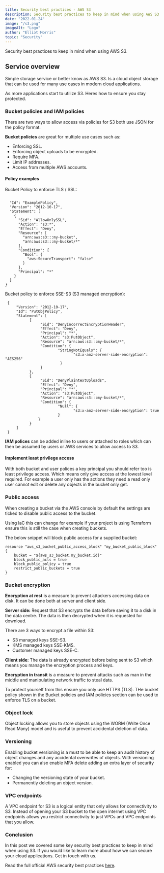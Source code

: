 ```yaml
---
title: Security best practices - AWS S3
description: Security best practices to keep in mind when using AWS S3.
date: "2022-01-24"
image: "/s3.png"
imageAlt: "Logo"
author: "Elliot Morris"
topic: "Security"
---
```


Security best practices to keep in mind when using AWS S3.

## Service overview

Simple storage service or better know as AWS S3. Is a cloud object storage that can be used for many use cases in modern cloud applications.

As more applications start to utilize S3. Heres how to ensure you stay protected.

### Bucket policies and IAM policies

There are two ways to allow access via policies for S3 both use JSON for the policy format.

**Bucket policies** are great for multiple use cases such as:

- Enforcing SSL.
- Enforcing object uploads to be encrypted.
- Require MFA.
- Limit IP addresses.
- Access from multiple AWS accounts.

#### Policy examples

Bucket Policy to enforce TLS / SSL:

```

  "Id": "ExamplePolicy",
  "Version": "2012-10-17",
  "Statement": [
    {
      "Sid": "AllowOnlySSL",
      "Action": "s3:*",
      "Effect": "Deny",
      "Resource": [
        "arn:aws:s3:::my-bucket",
        "arn:aws:s3:::my-bucket/*"
      ],
      "Condition": {
        "Bool": {
          "aws:SecureTransport": "false"
        }
      },
      "Principal": "*"
    }
  ]
}
```

Bucket policy to enforce SSE-S3 (S3 managed encryption):

```
 {
     "Version": "2012-10-17",
     "Id": "PutObjPolicy",
     "Statement": [
           {
                "Sid": "DenyIncorrectEncryptionHeader",
                "Effect": "Deny",
                "Principal": "*",
                "Action": "s3:PutObject",
                "Resource": "arn:aws:s3:::my-bucket/*",
                "Condition": {
                        "StringNotEquals": {
                               "s3:x-amz-server-side-encryption": "AES256"
                         }
                }
           },
           {
                "Sid": "DenyPlaintextUploads",
                "Effect": "Deny",
                "Principal": "*",
                "Action": "s3:PutObject",
                "Resource": "arn:aws:s3:::my-bucket/*",
                "Condition": {
                        "Null": {
                               "s3:x-amz-server-side-encryption": true
                        }
               }
           }
     ]
 }
```

**IAM polices** can be added inline to users or attached to roles which can then be assumed by users or AWS services to allow access to S3.

#### Implement least privilege access

With both bucket and user polices a key principal you should refer too is least privilege access.
Which means only give access at the lowest level required.
For example a user only has the actions they need a read only user cannot edit or delete any objects in the bucket only get.

### Public access

When creating a bucket via the AWS console by default the settings are ticked to disable public access to the bucket.

Using IaC this can change for example if your project is using Terraform ensure this is still the case when creating buckets.

The below snippet will block public access for a supplied bucket:

```
resource "aws_s3_bucket_public_access_block" "my_bucket_public_block" {
    bucket = "${aws_s3_bucket.my_bucket.id}"
    block_public_acls = true
    block_public_policy = true
    restrict_public_buckets = true
}
```

### Bucket encryption

**Encryption at rest** is a measure to prevent attackers accessing data on disk. It can be done both at server and client side.

**Server side:**
Request that S3 encrypts the data before saving it to a disk in the data centre.
The data is then decrypted when it is requested for download.

There are 3 ways to encrypt a file within S3:

- S3 managed keys SSE-S3.
- KMS managed keys SSE-KMS.
- Customer managed keys SSE-C.

**Client side:**
The data is already encrypted before being sent to S3 which means you manage the encryption process and keys.

**Encryption in transit** is a measure to prevent attacks such as man in the middle and manipulating network traffic to steal data.

To protect yourself from this ensure you only use HTTPS (TLS). THe bucket policy shown in the Bucket policies and IAM policies section can be used to enforce TLS on a bucket.

### Object lock

Object locking allows you to store objects using the WORM (Write Once Read Many) model and is useful to prevent accidental deletion of data.

### Versioning

Enabling bucket versioning is a must to be able to keep an audit history of object changes and any accidental overwrites of objects.
With versioning enabled you can also enable MFA delete adding an extra layer of security for:

- Changing the versioning state of your bucket.
- Permanently deleting an object version.

### VPC endpoints

A VPC endpoint for S3 is a logical entity that only allows for connectivity to S3.
Instead of opening your S3 bucket to the open internet using VPC endpoints allows you restrict connectivity to just VPCs and VPC endpoints that you allow.

### Conclusion

In this post we covered some key security best practices to keep in mind when using S3. If you would like to learn more about how we can secure your cloud applications.
Get in touch with us.

Read the full official AWS security best practices [here](https://docs.aws.amazon.com/AmazonS3/latest/userguide/security-best-practices.html).
